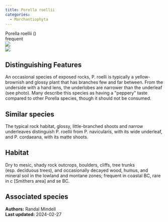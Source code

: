 ```yaml
---
title: Porella roellii
categories:
  - Marchantiophyta
---
```


<div class="info-panel">
 <div class="info-top">
  <div class="taxon-scientific"><span class="taxon-name">Porella roellii</span> <span class="taxon-authority"></span> <span class="taxon-family">()</span></div>
  <div class="taxon-common"></div>
 </div>
 <div class="info-bottom">
  <div class="taxon-qnd"></div>
  <div class="taxon-abundance">frequent</div>
 </div>
</div>

<div class="tab-index">
 <div class="tab-eye tab-active"><img src="../img/bryo guide eye.png"/></div>
 <div class="tab-microscope"><img src="../img/bryo guide microscope.png"/></div>
</div>

## Distinguishing Features

An occasional species of exposed rocks, P. roelli is typically a yellow-brownish and glossy plant that has branches few and far between. From the underside with a hand lens, the underlobes are narrower than the underleaf (see photo). Many describe this species as having a &quot;peppery&quot; taste compared to other Porella species, though it should not be consumed.

## Similar species

The typical rock habitat, glossy, little-branched shoots and narrow underleaves distinguish P. roellii from P. navicularis, with its wide underleaf, and P. cordaeana, with its matte shoots.

## Habitat

Dry to mesic, shady rock outcrops, boulders, cliffs, tree trunks (esp. deciduous trees), and occasionally decayed wood, humus, and mineral soil in the lowland and montane zones; frequent in coastal BC, rare in c [Smithers area] and se BC.

## Associated species



<div class="taxon-footer">
 <div class="taxon-authors"><b>Authors:</b> <span>Randal Mindell</span></div>
 <div class="taxon-update"><b>Last updated:</b> <span>2024-02-27</span></div>
</div>

